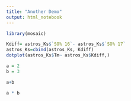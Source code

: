 ```yaml
---
title: "Another Demo"
output: html_notebook
---
```


```r
library(mosaic)
```

```r
Kdiff= astros_Ks$`SO% 16`- astros_Ks$`SO% 17`
astros_Ks=cbind(astros_Ks, Kdiff)
dotplot(astros_Ks$Tm~ astros_Ks$Kdiff,)
```

```r
a = 2
b = 3

a+b
```


```r
a * b
```

